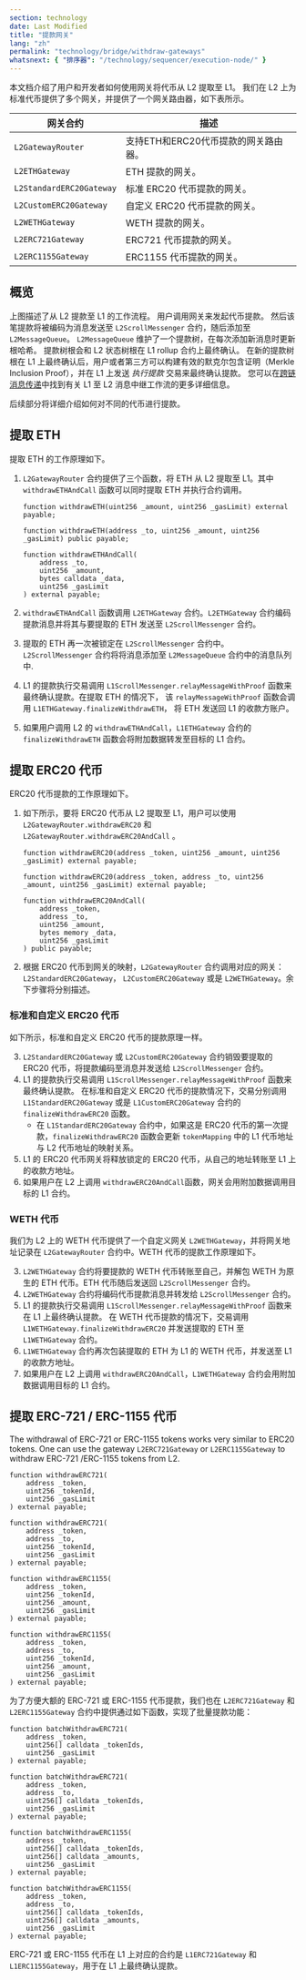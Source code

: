 ```yaml
---
section: technology
date: Last Modified
title: "提款网关"
lang: "zh"
permalink: "technology/bridge/withdraw-gateways"
whatsnext: { "排序器": "/technology/sequencer/execution-node/" }
---
```



本文档介绍了用户和开发者如何使用网关将代币从 L2 提取至 L1。
我们在 L2 上为标准代币提供了多个网关，并提供了一个网关路由器，如下表所示。

| 网关合约        | 描述                                                         |
| ------------------------ | ------------------------------------------------------------------- |
| `L2GatewayRouter`        | 支持ETH和ERC20代币提款的网关路由器。 |
| `L2ETHGateway`           | ETH 提款的网关。                                    |
| `L2StandardERC20Gateway` | 标准 ERC20 代币提款的网关。                |
| `L2CustomERC20Gateway`   | 自定义 ERC20 代币提款的网关。                     |
| `L2WETHGateway`          | WETH 提款的网关。                             |
| `L2ERC721Gateway`        | ERC721 代币提款的网关。                         |
| `L2ERC1155Gateway`       | ERC1155 代币提款的网关。                        |

## 概览

<ClickToZoom src={WithdrawWorkflow} alt="Withdraw Workflow" />

上图描述了从 L2 提款至 L1 的工作流程。
用户调用网关来发起代币提款。
然后该笔提款将被编码为消息发送至 `L2ScrollMessenger` 合约，随后添加至 `L2MessageQueue`。
`L2MessageQueue` 维护了一个提款树，在每次添加新消息时更新根哈希。
提款树根会和 L2 状态树根在 L1 rollup 合约上最终确认。
在新的提款树根在 L1 上最终确认后，用户或者第三方可以构建有效的默克尔包含证明（Merkle Inclusion Proof），并在 L1 上发送 *执行提款* 交易来最终确认提款。
您可以在[跨链消息传递](/technology/bridge/cross-domain-messaging#sending-messages-from-l1-to-l2)中找到有关 L1 至 L2 消息中继工作流的更多详细信息。

后续部分将详细介绍如何对不同的代币进行提款。

## 提取 ETH

提取 ETH 的工作原理如下。

1. `L2GatewayRouter` 合约提供了三个函数，将 ETH 从 L2 提取至 L1。其中 `withdrawETHAndCall` 函数可以同时提取 ETH 并执行合约调用。 

    ```solidity
    function withdrawETH(uint256 _amount, uint256 _gasLimit) external payable;

    function withdrawETH(address _to, uint256 _amount, uint256 _gasLimit) public payable;

    function withdrawETHAndCall(
        address _to,
        uint256 _amount,
        bytes calldata _data,
        uint256 _gasLimit
    ) external payable;
    ```

2. `withdrawETHAndCall` 函数调用 `L2ETHGateway` 合约。`L2ETHGateway` 合约编码提款消息并将其与要提取的 ETH 发送至 `L2ScrollMessenger` 合约。
3. 提取的 ETH 再一次被锁定在 `L2ScrollMessenger` 合约中。 `L2ScrollMessenger` 合约将将消息添加至 `L2MessageQueue` 合约中的消息队列中.
4. L1 的提款执行交易调用 `L1ScrollMessenger.relayMessageWithProof` 函数来最终确认提款。在提取 ETH 的情况下， 该 `relayMessageWithProof` 函数会调用 `L1ETHGateway.finalizeWithdrawETH`， 将 ETH 发送回 L1 的收款方账户。
5. 如果用户调用 L2 的 `withdrawETHAndCall`，`L1ETHGateway` 合约的 `finalizeWithdrawETH` 函数会将附加数据转发至目标的 L1 合约。

## 提取 ERC20 代币

ERC20 代币提款的工作原理如下。

1. 如下所示，要将 ERC20 代币从 L2 提取至 L1，用户可以使用 `L2GatewayRouter.withdrawERC20` 和 `L2GatewayRouter.withdrawERC20AndCall` 。

    ```solidity
    function withdrawERC20(address _token, uint256 _amount, uint256 _gasLimit) external payable;

    function withdrawERC20(address _token, address _to, uint256 _amount, uint256 _gasLimit) external payable;

    function withdrawERC20AndCall(
        address _token,
        address _to,
        uint256 _amount,
        bytes memory _data,
        uint256 _gasLimit
    ) public payable;
    ```

2. 根据 ERC20 代币到网关的映射，`L2GatewayRouter` 合约调用对应的网关：`L2StandardERC20Gateway`， `L2CustomERC20Gateway` 或是 `L2WETHGateway`。余下步骤将分别描述。

### 标准和自定义 ERC20 代币

如下所示，标准和自定义 ERC20 代币的提款原理一样。

3. `L2StandardERC20Gateway` 或 `L2CustomERC20Gateway` 合约销毁要提取的 ERC20 代币，将提款编码至消息并发送给 `L2ScrollMessenger` 合约。
4. L1 的提款执行交易调用 `L1ScrollMessenger.relayMessageWithProof` 函数来最终确认提款。 在标准和自定义 ERC20 代币的提款情况下，交易分别调用 `L1StandardERC20Gateway` 或是 `L1CustomERC20Gateway` 合约的 `finalizeWithdrawERC20` 函数。
   - 在 `L1StandardERC20Gateway` 合约中，如果这是 ERC20 代币的第一次提款，`finalizeWithdrawERC20` 函数会更新 `tokenMapping` 中的 L1 代币地址与 L2 代币地址的映射关系。
5. L1 的 ERC20 代币网关将释放锁定的 ERC20 代币，从自己的地址转账至 L1 上的收款方地址。
6. 如果用户在 L2 上调用 `withdrawERC20AndCall`函数，网关会用附加数据调用目标的 L1 合约。

### WETH 代币

我们为 L2 上的 WETH 代币提供了一个自定义网关 `L2WETHGateway`，并将网关地址记录在 `L2GatewayRouter` 合约中。WETH 代币的提款工作原理如下。

3. `L2WETHGateway` 合约将要提款的 WETH 代币转账至自己，并解包 WETH 为原生的 ETH 代币。ETH 代币随后发送回 `L2ScrollMessenger` 合约。
4. `L2WETHGateway` 合约将编码代币提款消息并转发给 `L2ScrollMessenger` 合约。
5. L1 的提款执行交易调用 `L1ScrollMessenger.relayMessageWithProof` 函数来在 L1 上最终确认提款。 在 WETH 代币提款的情况下，交易调用 `L1WETHGateway.finalizeWithdrawERC20` 并发送提取的 ETH 至 `L1WETHGateway` 合约。
6. `L1WETHGateway` 合约再次包装提取的 ETH 为 L1 的 WETH 代币，并发送至 L1 的收款方地址。
7. 如果用户在 L2 上调用 `withdrawERC20AndCall`，`L1WETHGateway` 合约会用附加数据调用目标的 L1 合约。

## 提取 ERC-721 / ERC-1155 代币

The withdrawal of ERC-721 or ERC-1155 tokens works very similar to ERC20 tokens. One can use the gateway `L2ERC721Gateway` or `L2ERC1155Gateway` to withdraw ERC-721 /ERC-1155 tokens from L2.

```solidity
function withdrawERC721(
    address _token,
    uint256 _tokenId,
    uint256 _gasLimit
) external payable;

function withdrawERC721(
    address _token,
    address _to,
    uint256 _tokenId,
    uint256 _gasLimit
) external payable;

function withdrawERC1155(
    address _token,
    uint256 _tokenId,
    uint256 _amount,
    uint256 _gasLimit
) external payable;

function withdrawERC1155(
    address _token,
    address _to,
    uint256 _tokenId,
    uint256 _amount,
    uint256 _gasLimit
) external payable;
```

为了方便大额的 ERC-721 或 ERC-1155 代币提款，我们也在 `L2ERC721Gateway` 和 `L2ERC1155Gateway` 合约中提供通过如下函数，实现了批量提款功能：

```solidity
function batchWithdrawERC721(
    address _token,
    uint256[] calldata _tokenIds,
    uint256 _gasLimit
) external payable;

function batchWithdrawERC721(
    address _token,
    address _to,
    uint256[] calldata _tokenIds,
    uint256 _gasLimit
) external payable;

function batchWithdrawERC1155(
    address _token,
    uint256[] calldata _tokenIds,
    uint256[] calldata _amounts,
    uint256 _gasLimit
) external payable;

function batchWithdrawERC1155(
    address _token,
    address _to,
    uint256[] calldata _tokenIds,
    uint256[] calldata _amounts,
    uint256 _gasLimit
) external payable;
```

ERC-721 或 ERC-1155 代币在 L1 上对应的合约是 `L1ERC721Gateway` 和 `L1ERC1155Gateway`，用于在 L1 上最终确认提款。